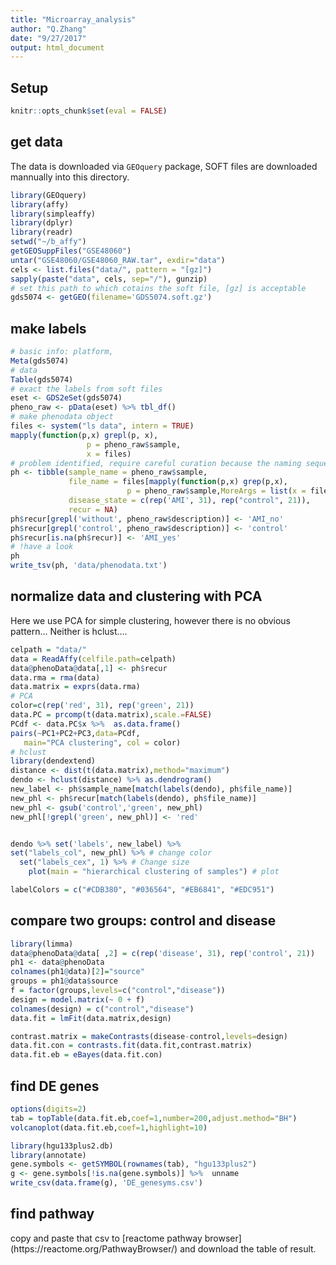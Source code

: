 ```yaml
---
title: "Microarray_analysis"
author: "Q.Zhang"
date: "9/27/2017"
output: html_document
---
```

## Setup
```r
knitr::opts_chunk$set(eval = FALSE)

```

## get data
The data is downloaded via `GEOquery` package, SOFT files are downloaded mannually into this directory.

```r
library(GEOquery)
library(affy)
library(simpleaffy)
library(dplyr)
library(readr)
setwd("~/b_affy")
getGEOSuppFiles("GSE48060")
untar("GSE48060/GSE48060_RAW.tar", exdir="data")
cels <- list.files("data/", pattern = "[gz]")
sapply(paste("data", cels, sep="/"), gunzip)
# set this path to which cotains the soft file, [gz] is acceptable
gds5074 <- getGEO(filename='GDS5074.soft.gz')
```

## make labels
``` r
# basic info: platform, 
Meta(gds5074)
# data
Table(gds5074)
# exact the labels from soft files
eset <- GDS2eSet(gds5074)
pheno_raw <- pData(eset) %>% tbl_df()
# make phenodata object
files <- system("ls data", intern = TRUE)
mapply(function(p,x) grepl(p, x),
                 p = pheno_raw$sample,
                 x = files) 
# problem identified, require careful curation because the naming sequence is not identical
ph <- tibble(sample_name = pheno_raw$sample,
             file_name = files[mapply(function(p,x) grep(p,x),
                          p = pheno_raw$sample,MoreArgs = list(x = files))],
             disease_state = c(rep('AMI', 31), rep("control", 21)),
             recur = NA)
ph$recur[grepl('without', pheno_raw$description)] <- 'AMI_no'
ph$recur[grepl('control', pheno_raw$description)] <- 'control'        
ph$recur[is.na(ph$recur)] <- 'AMI_yes'
# !have a look
ph
write_tsv(ph, 'data/phenodata.txt')
```



## normalize data and clustering with PCA

Here we use PCA for simple clustering, however there is no obvious pattern... Neither is hclust....

```r
celpath = "data/"
data = ReadAffy(celfile.path=celpath)
data@phenoData@data[,1] <- ph$recur
data.rma = rma(data)
data.matrix = exprs(data.rma)
# PCA
color=c(rep('red', 31), rep('green', 21))
data.PC = prcomp(t(data.matrix),scale.=FALSE)
PCdf <- data.PC$x %>%  as.data.frame() 
pairs(~PC1+PC2+PC3,data=PCdf, 
   main="PCA clustering", col = color)
# hclust
library(dendextend)
distance <- dist(t(data.matrix),method="maximum")
dendo <- hclust(distance) %>% as.dendrogram()
new_label <- ph$sample_name[match(labels(dendo), ph$file_name)]
new_phl <- ph$recur[match(labels(dendo), ph$file_name)]
new_phl <- gsub('control','green', new_phl)
new_phl[!grepl('green', new_phl)] <- 'red'


dendo %>% set('labels', new_label) %>% 
set("labels_col", new_phl) %>% # change color
  set("labels_cex", 1) %>% # Change size
    plot(main = "hierarchical clustering of samples") # plot

labelColors = c("#CDB380", "#036564", "#EB6841", "#EDC951")
```

## compare two groups: control and disease

```r
library(limma)
data@phenoData@data[ ,2] = c(rep('disease', 31), rep('control', 21))
ph1 <- data@phenoData
colnames(ph1@data)[2]="source"
groups = ph1@data$source
f = factor(groups,levels=c("control","disease"))
design = model.matrix(~ 0 + f)
colnames(design) = c("control","disease")
data.fit = lmFit(data.matrix,design)

contrast.matrix = makeContrasts(disease-control,levels=design)
data.fit.con = contrasts.fit(data.fit,contrast.matrix)
data.fit.eb = eBayes(data.fit.con)
```


## find DE genes

```r
options(digits=2)
tab = topTable(data.fit.eb,coef=1,number=200,adjust.method="BH")
volcanoplot(data.fit.eb,coef=1,highlight=10)

library(hgu133plus2.db)
library(annotate)
gene.symbols <- getSYMBOL(rownames(tab), "hgu133plus2")
g <- gene.symbols[!is.na(gene.symbols)] %>%  unname
write_csv(data.frame(g), 'DE_genesyms.csv')
```

## find pathway
copy and paste that csv to [reactome pathway browser] (https://reactome.org/PathwayBrowser/) and download the table of result.
